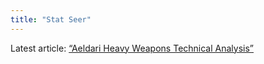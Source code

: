 ```yaml
---
title: "Stat Seer"
---
```




Latest article: ["Aeldari Heavy Weapons Technical Analysis"](/articles/2503%20Aeldari%20HW/2500228%20Aeldari%20HW.html){.internal}